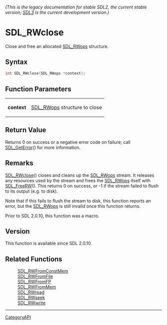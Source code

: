 ====== (This is the legacy documentation for stable SDL2, the current stable version; [https://wiki.libsdl.org/SDL3/ SDL3] is the current development version.) ======
= SDL_RWclose =

Close and free an allocated [[SDL_RWops]] structure.

== Syntax ==

<syntaxhighlight lang='c'>
int SDL_RWclose(SDL_RWops *context);
</syntaxhighlight>

== Function Parameters ==

{|
|'''context'''
|[[SDL_RWops]] structure to close
|}

== Return Value ==

Returns 0 on success or a negative error code on failure; call
[[SDL_GetError]]() for more information.

== Remarks ==

[[SDL_RWclose]]() closes and cleans up the [[SDL_RWops]] stream. It
releases any resources used by the stream and frees the [[SDL_RWops]]
itself with [[SDL_FreeRW]](). This returns 0 on success, or -1 if the
stream failed to flush to its output (e.g. to disk).

Note that if this fails to flush the stream to disk, this function reports
an error, but the [[SDL_RWops]] is still invalid once this function
returns.

Prior to SDL 2.0.10, this function was a macro.

== Version ==

This function is available since SDL 2.0.10.

== Related Functions ==

:[[SDL_RWFromConstMem]]
:[[SDL_RWFromFile]]
:[[SDL_RWFromFP]]
:[[SDL_RWFromMem]]
:[[SDL_RWread]]
:[[SDL_RWseek]]
:[[SDL_RWwrite]]

----
[[CategoryAPI]]


